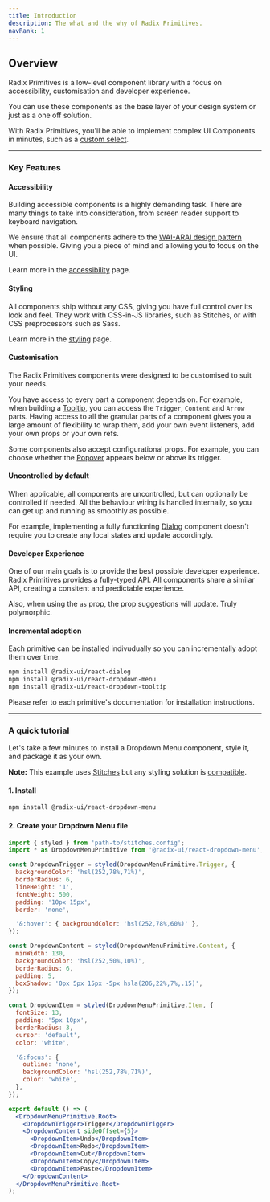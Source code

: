 ```yaml
---
title: Introduction
description: The what and the why of Radix Primitives.
navRank: 1
---
```


## Overview

Radix Primitives is a low-level component library with a focus on accessibility, customisation and developer experience.

You can use these components as the base layer of your design system or just as a one off solution.

With Radix Primitives, you'll be able to implement complex UI Components in minutes, such as a [custom select](https://modulz.app/blog/under-the-spotlight-select).

---

### Key Features

#### Accessibility

Building accessible components is a highly demanding task. There are many things to take into consideration, from screen reader support to keyboard navigation.

We ensure that all components adhere to the [WAI-ARAI design pattern](https://www.w3.org/TR/wai-aria-practices-1.2) when possible. Giving you a piece of mind and allowing you to focus on the UI.

Learn more in the [accessibility](./accessibility) page.

#### Styling

All components ship without any CSS, giving you have full control over its look and feel. They work with CSS-in-JS libraries, such as Stitches, or with CSS preprocessors such as Sass.

Learn more in the [styling](./styling) page.

#### Customisation

The Radix Primitives components were designed to be customised to suit your needs.

You have access to every part a component depends on. For example, when building a [Tooltip](../components/tooltip), you can access the `Trigger`, `Content` and `Arrow` parts. Having access to all the granular parts of a component gives you a large amount of flexibility to wrap them, add your own event listeners, add your own props or your own refs.

Some components also accept configurational props. For example, you can choose whether the [Popover](../components/popover) appears below or above its trigger.

#### Uncontrolled by default

When applicable, all components are uncontrolled, but can optionally be controlled if needed. All the behaviour wiring is handled internally, so you can get up and running as smoothly as possible.

For example, implementing a fully functioning [Dialog](../components/dialog) component doesn't require you to create any local states and update accordingly.

#### Developer Experience

One of our main goals is to provide the best possible developer experience. Radix Primitives provides a fully-typed API. All components share a similar API, creating a consitent and predictable experience.

Also, when using the `as` prop, the prop suggestions will update. Truly polymorphic.

#### Incremental adoption

Each primitive can be installed indivudually so you can incrementally adopt them over time.

```bash
npm install @radix-ui/react-dialog
npm install @radix-ui/react-dropdown-menu
npm install @radix-ui/react-dropdown-tooltip
```

Please refer to each primitive's documentation for installation instructions.

---

### A quick tutorial

Let's take a few minutes to install a Dropdown Menu component, style it, and package it as your own.

**Note:** This example uses [Stitches](https://stitches.dev) but any styling solution is [compatible](./styling).

#### 1. Install

```bash
npm install @radix-ui/react-dropdown-menu
```

#### 2. Create your Dropdown Menu file

```jsx live manual
import { styled } from 'path-to/stitches.config';
import * as DropdownMenuPrimitive from '@radix-ui/react-dropdown-menu';

const DropdownTrigger = styled(DropdownMenuPrimitive.Trigger, {
  backgroundColor: 'hsl(252,78%,71%)',
  borderRadius: 6,
  lineHeight: '1',
  fontWeight: 500,
  padding: '10px 15px',
  border: 'none',

  '&:hover': { backgroundColor: 'hsl(252,78%,60%)' },
});

const DropdownContent = styled(DropdownMenuPrimitive.Content, {
  minWidth: 130,
  backgroundColor: 'hsl(252,50%,10%)',
  borderRadius: 6,
  padding: 5,
  boxShadow: '0px 5px 15px -5px hsla(206,22%,7%,.15)',
});

const DropdownItem = styled(DropdownMenuPrimitive.Item, {
  fontSize: 13,
  padding: '5px 10px',
  borderRadius: 3,
  cursor: 'default',
  color: 'white',

  '&:focus': {
    outline: 'none',
    backgroundColor: 'hsl(252,78%,71%)',
    color: 'white',
  },
});

export default () => (
  <DropdownMenuPrimitive.Root>
    <DropdownTrigger>Trigger</DropdownTrigger>
    <DropdownContent sideOffset={5}>
      <DropdownItem>Undo</DropdownItem>
      <DropdownItem>Redo</DropdownItem>
      <DropdownItem>Cut</DropdownItem>
      <DropdownItem>Copy</DropdownItem>
      <DropdownItem>Paste</DropdownItem>
    </DropdownContent>
  </DropdownMenuPrimitive.Root>
);
```
